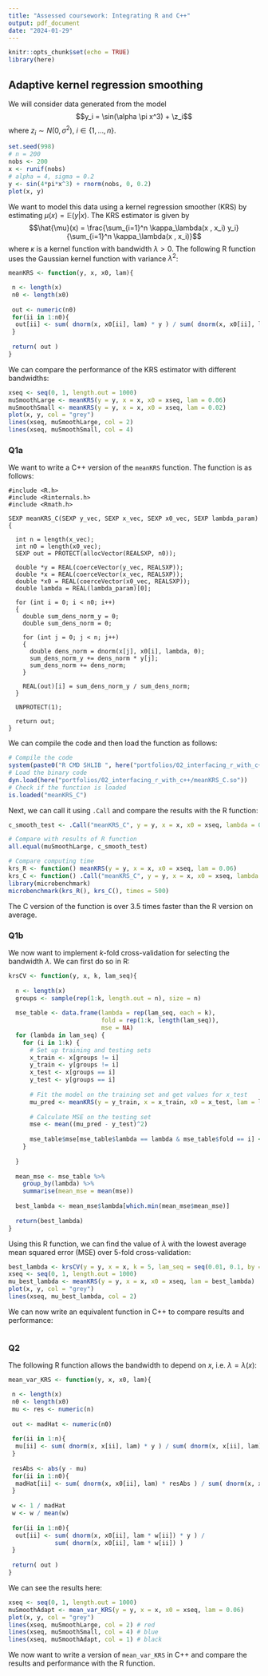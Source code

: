 ```yaml
---
title: "Assessed coursework: Integrating R and C++"
output: pdf_document
date: "2024-01-29"
---
```


```r
knitr::opts_chunk$set(echo = TRUE)
library(here)
```

## Adaptive kernel regression smoothing

We will consider data generated from the model $$y_i = \sin(\alpha \pi x^3) + \z_i$$ where $z_i \sim N(0, \sigma^2)$, $i \in \{1,...,n\}$.

```r
set.seed(998)
# n = 200
nobs <- 200 
x <- runif(nobs)
# alpha = 4, sigma = 0.2
y <- sin(4*pi*x^3) + rnorm(nobs, 0, 0.2)
plot(x, y)
```

We want to model this data using a kernel regression smoother (KRS) by estimating $\mu(x) = \mathbb{E}(y | x)$. The KRS estimator is given by $$\hat{\mu}(x) = \frac{\sum_{i=1}^n \kappa_\lambda(x , x_i) y_i}{\sum_{i=1}^n \kappa_\lambda(x 
, x_i)}$$ where $\kappa$ is a kernel function with bandwidth $\lambda > 0$. The following R function uses the Gaussian kernel function with variance $\lambda^2$:

```r
meanKRS <- function(y, x, x0, lam){

 n <- length(x)
 n0 <- length(x0)
 
 out <- numeric(n0)
 for(ii in 1:n0){
  out[ii] <- sum( dnorm(x, x0[ii], lam) * y ) / sum( dnorm(x, x0[ii], lam) )   
 }
 
 return( out )
}
```

We can compare the performance of the KRS estimator with different bandwidths:

```r
xseq <- seq(0, 1, length.out = 1000)
muSmoothLarge <- meanKRS(y = y, x = x, x0 = xseq, lam = 0.06)
muSmoothSmall <- meanKRS(y = y, x = x, x0 = xseq, lam = 0.02)
plot(x, y, col = "grey")
lines(xseq, muSmoothLarge, col = 2)
lines(xseq, muSmoothSmall, col = 4)
```

### Q1a

We want to write a C++ version of the `meanKRS` function. The function is as follows:

```Rcpp
#include <R.h>
#include <Rinternals.h>
#include <Rmath.h>

SEXP meanKRS_C(SEXP y_vec, SEXP x_vec, SEXP x0_vec, SEXP lambda_param)
{
  
  int n = length(x_vec);
  int n0 = length(x0_vec);
  SEXP out = PROTECT(allocVector(REALSXP, n0));
  
  double *y = REAL(coerceVector(y_vec, REALSXP));
  double *x = REAL(coerceVector(x_vec, REALSXP));
  double *x0 = REAL(coerceVector(x0_vec, REALSXP));
  double lambda = REAL(lambda_param)[0];
  
  for (int i = 0; i < n0; i++)
  {
    double sum_dens_norm_y = 0;
    double sum_dens_norm = 0;
    
    for (int j = 0; j < n; j++)
    {
      double dens_norm = dnorm(x[j], x0[i], lambda, 0);
      sum_dens_norm_y += dens_norm * y[j];
      sum_dens_norm += dens_norm;
    }
    
    REAL(out)[i] = sum_dens_norm_y / sum_dens_norm;
  }
  
  UNPROTECT(1);
  
  return out;
}
```

We can compile the code and then load the function as follows:

```r
# Compile the code
system(paste0("R CMD SHLIB ", here("portfolios/02_interfacing_r_with_c++/meanKRS_C.c")))
# Load the binary code
dyn.load(here("portfolios/02_interfacing_r_with_c++/meanKRS_C.so"))
# Check if the function is loaded
is.loaded("meanKRS_C")
```

Next, we can call it using `.Call` and compare the results with the R function:

```r
c_smooth_test <- .Call("meanKRS_C", y = y, x = x, x0 = xseq, lambda = 0.06)

# Compare with results of R function
all.equal(muSmoothLarge, c_smooth_test)

# Compare computing time
krs_R <- function() meanKRS(y = y, x = x, x0 = xseq, lam = 0.06)
krs_C <- function() .Call("meanKRS_C", y = y, x = x, x0 = xseq, lambda = 0.06)
library(microbenchmark)
microbenchmark(krs_R(), krs_C(), times = 500)
```

The C version of the function is over 3.5 times faster than the R version on average.

### Q1b

We now want to implement $k$-fold cross-validation for selecting the bandwidth $\lambda$. We can first do so in R:

```r
krsCV <- function(y, x, k, lam_seq){
  
  n <- length(x)
  groups <- sample(rep(1:k, length.out = n), size = n)
  
  mse_table <- data.frame(lambda = rep(lam_seq, each = k),
                          fold = rep(1:k, length(lam_seq)),
                          mse = NA)
  for (lambda in lam_seq) {
    for (i in 1:k) {
      # Set up training and testing sets
      x_train <- x[groups != i]
      y_train <- y[groups != i]
      x_test <- x[groups == i]
      y_test <- y[groups == i]
      
      # Fit the model on the training set and get values for x_test
      mu_pred <- meanKRS(y = y_train, x = x_train, x0 = x_test, lam = lambda)
      
      # Calculate MSE on the testing set
      mse <- mean((mu_pred - y_test)^2)
      
      mse_table$mse[mse_table$lambda == lambda & mse_table$fold == i] <- mse
    }
    
  }
  
  mean_mse <- mse_table %>% 
    group_by(lambda) %>% 
    summarise(mean_mse = mean(mse))
  
  best_lambda <- mean_mse$lambda[which.min(mean_mse$mean_mse)]
  
  return(best_lambda)
}
```

Using this R function, we can find the value of $\lambda$ with the lowest average mean squared error (MSE) over 5-fold cross-validation:

```r
best_lambda <- krsCV(y = y, x = x, k = 5, lam_seq = seq(0.01, 0.1, by = 0.01))
xseq <- seq(0, 1, length.out = 1000)
mu_best_lambda <- meanKRS(y = y, x = x, x0 = xseq, lam = best_lambda)
plot(x, y, col = "grey")
lines(xseq, mu_best_lambda, col = 2)
```

We can now write an equivalent function in C++ to compare results and performance:

```Rcpp

```

### Q2

The following R function allows the bandwidth to depend on $x$, i.e. $\lambda = \lambda(x)$:

```r
mean_var_KRS <- function(y, x, x0, lam){

 n <- length(x)
 n0 <- length(x0)
 mu <- res <- numeric(n) 
   
 out <- madHat <- numeric(n0)
 
 for(ii in 1:n){
  mu[ii] <- sum( dnorm(x, x[ii], lam) * y ) / sum( dnorm(x, x[ii], lam) )   
 }
 
 resAbs <- abs(y - mu)
 for(ii in 1:n0){
  madHat[ii] <- sum( dnorm(x, x0[ii], lam) * resAbs ) / sum( dnorm(x, x0[ii], lam) )   
 }
 
 w <- 1 / madHat
 w <- w / mean(w)
 
 for(ii in 1:n0){
  out[ii] <- sum( dnorm(x, x0[ii], lam * w[ii]) * y ) / 
             sum( dnorm(x, x0[ii], lam * w[ii]) )   
 }
 
 return( out )
}
```

We can see the results here:

```r
xseq <- seq(0, 1, length.out = 1000)
muSmoothAdapt <- mean_var_KRS(y = y, x = x, x0 = xseq, lam = 0.06)
plot(x, y, col = "grey")
lines(xseq, muSmoothLarge, col = 2) # red
lines(xseq, muSmoothSmall, col = 4) # blue
lines(xseq, muSmoothAdapt, col = 1) # black
```

We now want to write a version of `mean_var_KRS` in C++ and compare the results and performance with the R function.

